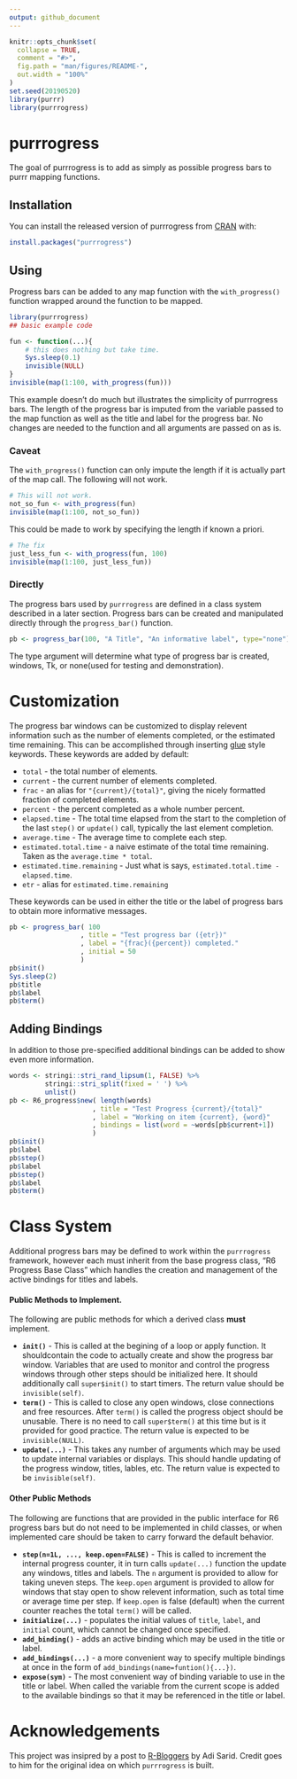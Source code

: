 ```yaml
---
output: github_document
---
```


<!-- README.md is generated from README.Rmd. Please edit that file -->

```r
knitr::opts_chunk$set(
  collapse = TRUE,
  comment = "#>",
  fig.path = "man/figures/README-",
  out.width = "100%"
)
set.seed(20190520)
library(purrr)
library(purrrogress)
```
# purrrogress

<!-- badges: start -->
<!-- badges: end -->

The goal of purrrogress is to add as simply as possible progress bars
to purrr mapping functions.

## Installation

You can install the released version of purrrogress from [CRAN](https://CRAN.R-project.org) with:

``` r
install.packages("purrrogress")
```

## Using

Progress bars can be added to any map function with the `with_progress()`
function wrapped around the function to be mapped.

```r
library(purrrogress)
## basic example code

fun <- function(...){
    # this does nothing but take time.
    Sys.sleep(0.1)
    invisible(NULL)
}
invisible(map(1:100, with_progress(fun)))
```

This example doesn't do much but illustrates the simplicity of purrrogress
bars.  The length of the progress bar is imputed from the variable passed 
to the map function as well as the title and label for the progress bar.
No changes are needed to the function and all arguments are passed on as is.


### Caveat

The `with_progress()` function can only impute the length if it is actually
part of the map call.  The following will not work.

```r
# This will not work.
not_so_fun <- with_progress(fun)
invisible(map(1:100, not_so_fun))
```

This could be made to work by specifying the length if known a priori.

```r
# The fix
just_less_fun <- with_progress(fun, 100)
invisible(map(1:100, just_less_fun))
```

### Directly

The progress bars used by `purrrogress` are defined in a class system 
described in a later section.  Progress bars can be created and
manipulated directly through the `progress_bar()` function.

```r
pb <- progress_bar(100, "A Title", "An informative label", type="none")
```

The type argument will determine what type of progress bar is created, 
windows, Tk, or none(used for testing and demonstration). 

# Customization

The progress bar windows can be customized to display relevent 
information such as the number of elements completed, 
or the estimated time remaining.  This can be accomplished through
inserting [glue](https://glue.tidyverse.org/) style keywords.
These keywords are added by default:

* `total` - the total number of elements.
* `current` - the current number of elements completed.
* `frac` - an alias for `"{current}/{total}"`, giving the nicely 
    formatted fraction of completed elements.
* `percent` - the percent completed as a whole number percent.
* `elapsed.time` - The total time elapsed from the start to the 
    completion of the last `step()` or `update()` call, typically the 
    last element completion.
* `average.time` - The average time to complete each step.
* `estimated.total.time` - a naive estimate of the total time remaining.
    Taken as the `average.time * total`.
* `estimated.time.remaining` - Just what is says,
    `estimated.total.time - elapsed.time`.
* `etr` - alias for `estimated.time.remaining`

These keywords can be used in either the title or the label of 
progress bars to obtain more informative messages.  

```r
pb <- progress_bar( 100
                  , title = "Test progress bar ({etr})"
                  , label = "{frac}({percent}) completed."
                  , initial = 50
                  )
pb$init()
Sys.sleep(2)
pb$title
pb$label
pb$term()
```

## Adding Bindings

In addition to those pre-specified additional bindings can be added to 
show even more information.

```r
words <- stringi::stri_rand_lipsum(1, FALSE) %>%
         stringi::stri_split(fixed = ' ') %>%
         unlist()
pb <- R6_progress$new( length(words)
                     , title = "Test Progress {current}/{total}"
                     , label = "Working on item {current}, {word}"
                     , bindings = list(word = ~words[pb$current+1])
                     )
pb$init()
pb$label
pb$step()
pb$label
pb$step()
pb$label
pb$term()
```


# Class System

Additional progress bars may be defined to work within the `purrrogress`
framework, however each must inherit from the base progress class,
"R6 Progress Base Class" which handles the creation and management of 
the active bindings for titles and labels.  

#### Public Methods to Implement.
The following are public methods for which a derived class **must** implement.

* **`init()`** - This is called at the begining of a loop or apply 
    function.  It shouldcontain the code to actually create and 
    show the progress bar window.  Variables that are used to monitor
    and control the progress windows through other steps should 
    be initialized here. It should additionally call
    `super$init()` to start timers.  The return value should be
    `invisible(self)`.
* **`term()`** - This is called to close any open windows, 
    close connections and free resources.  After `term()` is called
    the progress object should be unusable.  There is no need to call
    `super$term()` at this time but is it provided for good practice.
    The return value is expected to be `invisible(NULL)`.
* **`update(...)`** - This takes any number of arguments which may be
    used to update internal variables or displays.  This should handle 
    updating of the progress window, titles, lables, etc.  The return 
    value is expected to be `invisible(self)`.
    


#### Other Public Methods    
The following are functions that are provided in the public interface 
for R6 progress bars but do not need to be implemented in child classes,
or when implemented care should be taken to carry forward the default behavior.

* **`step(n=1L, ..., keep.open=FALSE)`** - This is called to increment
    the internal progress counter, it in turn calls `update(...)` 
    function the update any windows, titles and labels.  The `n` 
    argument is provided to allow for taking uneven steps. 
    The `keep.open` argument is provided to allow for windows that 
    stay open to show relevent information, such as total time or 
    average time per step. If `keep.open` is false (default) when the 
    current counter reaches the total `term()` will be called.
* **`initialize(...)`** - populates the initial values of `title`,
    `label`, and `initial` count, which cannot be changed once 
    specified.
* **`add_binding()`** - adds an active binding which may be used in 
    the title or label. 
* **`add_bindings(...)`** - a more convenient way to specify multiple
    bindings at once in the form of `add_bindings(name=funtion(){...})`.
* **`expose(sym)`** - The most convenient way of binding variable to use 
    in the title or label.  When called the variable from the current 
    scope is added to the available bindings so that it may be 
    referenced in the title or label.
    
# Acknowledgements

This project was insipred by a post to [R-Bloggers](https://www.r-bloggers.com/purrring-progress-bars-adding-a-progress-bar-to-purrrmap/) by Adi Sarid.  Credit goes to him for the original idea on which `purrrogress` is built.
